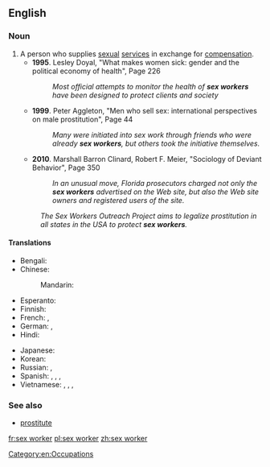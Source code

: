 ==English==
{{wikipedia}}

===Noun===
{{en-noun|sg=[[sex]] [[worker]]}}

# A person who supplies [[sexual]] [[service]]s in exchange for [[compensation]].
#* '''1995'''. Lesley Doyal, "What makes women sick: gender and the political economy of health", Page 226<!---[http://books.google.com/books?id=6hoZ-aZ6izMC&pg=PA226&dq=sex+work&hl=en&ei=e36bTtLELIbZiALTtpWxDQ&sa=X&oi=book_result&ct=result&resnum=6&ved=0CEUQ6AEwBTgo]--->
#*: ''Most official attempts to monitor the health of '''sex workers''' have been designed to protect clients and society''
#* '''1999'''. Peter Aggleton, "Men who sell sex: international perspectives on male prostitution", Page 44<!---[http://books.google.com/books?id=6WYZ0wNpZfIC&pg=PA44&dq=sex+work&hl=en&ei=e36bTtLELIbZiALTtpWxDQ&sa=X&oi=book_result&ct=result&resnum=5&ved=0CEAQ6AEwBDgo]--->
#*: ''Many were initiated into sex work through friends who were already '''sex workers''', but others took the initiative themselves.''
#* '''2010'''. Marshall Barron Clinard, Robert F. Meier, "Sociology of Deviant Behavior", Page 350<!---[http://books.google.com/books?id=VB3OezIoI44C&pg=PA350&dq=sex+work&hl=en&ei=e36bTtLELIbZiALTtpWxDQ&sa=X&oi=book_result&ct=result&resnum=2&ved=0CDEQ6AEwATgo]--->
#*: ''In an unusual move, Florida prosecutors charged not only the '''sex workers''' advertised on the Web site, but also the Web site owners and registered users of the site.''
#: ''The Sex Workers Outreach Project aims to legalize prostitution in all states in the USA to protect '''sex workers'''.''

====Translations====
{{trans-top|person who supplies sexual services for money}}
* Bengali: {{t-|bn|যৌনকর্মী|tr=jounkôrmi|sc=Beng}}
* Chinese:
*: Mandarin: {{t|cmn|性工作者|tr=xìnggōngzuòzhě|sc=Hani}}
* Esperanto: {{t-|eo|malĉastisto}}
* Finnish: {{t-|fi|seksityöntekijä}}
* French: {{t+|fr|travailleur du sexe|m}}, {{t+|fr|travailleuse du sexe|f}}
* German: {{t-|de|Sexarbeiter|m}}, {{t-|de|Sexarbeiterin|f}}
* Hindi: {{t-|hi|सेक्स वर्कर|tr=seks varkar|sc=Deva}}
{{trans-mid}}
* Japanese: {{t-|ja|セックスワーカー|tr=sekkusuwākā|sc=Jpan}}
* Korean: {{t-|ko|성 근로자|tr=seong geulloja|sc=Kore}}
* Russian: {{t-|ru|работник секс-бизнеса|m|tr=rabótnik sɛ́ks-bíznɛsa|sc=Cyrl}}, {{t-|ru|работница секс-бизнеса|f|tr=rabótnica sɛ́ks-bíznɛsa|sc=Cyrl}}
* Spanish: {{t-|es|trabajadora sexual|f}}, {{t-|es|trabajador sexual|m}}, {{t-|es|trabajadores sexuales|m|p}}, {{t-|es|trabajadoras sexuales|f|p}}
* Vietnamese: {{t-|vi|gái mại dâm}}, {{t-|vi|gái làm tiền}}, {{t+|vi|gái điếm}}, {{t-|vi|gái đứng đường}}
{{trans-bottom}}

===See also===
*[[prostitute]]

[[Category:en:Occupations]]

[[fr:sex worker]]
[[pl:sex worker]]
[[zh:sex worker]]